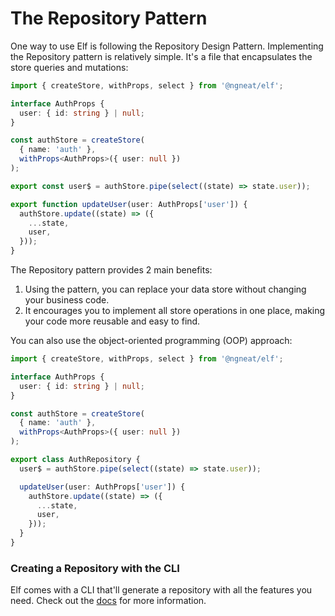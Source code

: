 # The Repository Pattern

One way to use Elf is following the Repository Design Pattern. Implementing the Repository pattern is relatively simple. It's a file that encapsulates the store queries and mutations:

```ts title="auth.repository.ts"
import { createStore, withProps, select } from '@ngneat/elf';

interface AuthProps {
  user: { id: string } | null;
}

const authStore = createStore(
  { name: 'auth' },
  withProps<AuthProps>({ user: null })
);

export const user$ = authStore.pipe(select((state) => state.user));

export function updateUser(user: AuthProps['user']) {
  authStore.update((state) => ({
    ...state,
    user,
  }));
}
```

The Repository pattern provides 2 main benefits:

1. Using the pattern, you can replace your data store without changing your business code.
2. It encourages you to implement all store operations in one place, making your code more reusable and easy to find.

You can also use the object-oriented programming (OOP) approach:

```ts title="auth.repository.ts"
import { createStore, withProps, select } from '@ngneat/elf';

interface AuthProps {
  user: { id: string } | null;
}

const authStore = createStore(
  { name: 'auth' },
  withProps<AuthProps>({ user: null })
);

export class AuthRepository {
  user$ = authStore.pipe(select((state) => state.user));

  updateUser(user: AuthProps['user']) {
    authStore.update((state) => ({
      ...state,
      user,
    }));
  }
}
```

### Creating a Repository with the CLI

Elf comes with a CLI that'll generate a repository with all the features you need. Check out the [docs](cli#repo) for more information.
